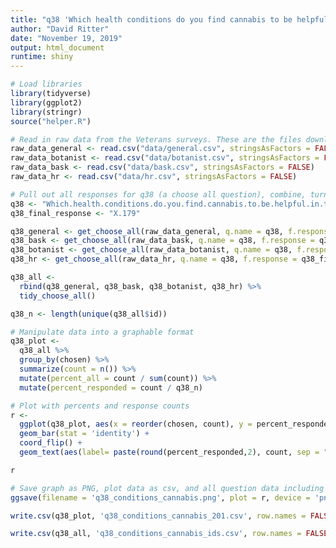 ```yaml
---
title: "q38 'Which health conditions do you find cannabis to be helpful in treating? (Please select all that apply)' (Veterans)"
author: "David Ritter"
date: "November 19, 2019"
output: html_document
runtime: shiny
---
```


```r
# Load libraries
library(tidyverse)
library(ggplot2)
library(stringr)
source("helper.R")
```

```r
# Read in raw data from the Veterans surveys. These are the files downloaded from survey monkey saved as a .csv
raw_data_general <- read.csv("data/general.csv", stringsAsFactors = FALSE)
raw_data_botanist <- read.csv("data/botanist.csv", stringsAsFactors = FALSE)
raw_data_bask <- read.csv("data/bask.csv", stringsAsFactors = FALSE)
raw_data_hr <- read.csv("data/hr.csv", stringsAsFactors = FALSE)
```

```r
# Pull out all responses for q38 (a choose all question), combine, turn into a tidy data format for further processing then determine 'question n'
q38 <- "Which.health.conditions.do.you.find.cannabis.to.be.helpful.in.treating...Please.select.all.that.apply."
q38_final_response <- "X.179"

q38_general <- get_choose_all(raw_data_general, q.name = q38, f.response = q38_final_response)
q38_bask <- get_choose_all(raw_data_bask, q.name = q38, f.response = q38_final_response)
q38_botanist <- get_choose_all(raw_data_botanist, q.name = q38, f.response = q38_final_response)
q38_hr <- get_choose_all(raw_data_hr, q.name = q38, f.response = q38_final_response)

q38_all <- 
  rbind(q38_general, q38_bask, q38_botanist, q38_hr) %>%
  tidy_choose_all()

q38_n <- length(unique(q38_all$id))
```

```r
# Manipulate data into a graphable format
q38_plot <-
  q38_all %>%
  group_by(chosen) %>%
  summarize(count = n()) %>%
  mutate(percent_all = count / sum(count)) %>%
  mutate(percent_responded = count / q38_n)
```

```r
# Plot with percents and response counts
r <- 
  ggplot(q38_plot, aes(x = reorder(chosen, count), y = percent_responded)) +
  geom_bar(stat = 'identity') +
  coord_flip() +
  geom_text(aes(label= paste(round(percent_responded,2), count, sep = "***")))

r
```

```r
# Save graph as PNG, plot data as csv, and all question data including response IDs as csv (save question n and N at end of plot file as "_x.x")
ggsave(filename = 'q38_conditions_cannabis.png', plot = r, device = 'png')

write.csv(q38_plot, 'q38_conditions_cannabis_201.csv', row.names = FALSE)

write.csv(q38_all, 'q38_conditions_cannabis_ids.csv', row.names = FALSE)
```
